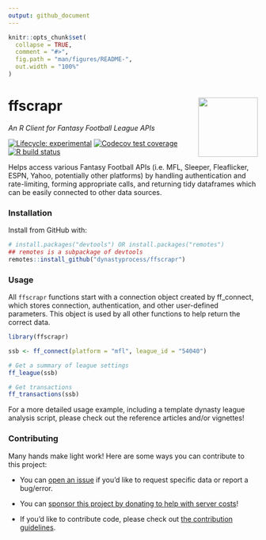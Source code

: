 ```yaml
---
output: github_document
---
```


<!-- README.md is generated from README.Rmd. Please edit that file -->

```r
knitr::opts_chunk$set(
  collapse = TRUE,
  comment = "#>",
  fig.path = "man/figures/README-",
  out.width = "100%"
)
```
# ffscrapr <a href='ffscrapr.dynastyprocess.com'><img src='man/figures/logo.png' align="right" height="120" /></a>
*An R Client for Fantasy Football League APIs*

  <!-- badges: start -->
  
  [![Lifecycle: experimental](https://img.shields.io/badge/lifecycle-experimental-orange.svg)](https://www.tidyverse.org/lifecycle/#experimental)
  [![Codecov test coverage](https://codecov.io/gh/DynastyProcess/ffscrapr/branch/main/graph/badge.svg)](https://codecov.io/gh/DynastyProcess/ffscrapr?branch=main)
  [![R build status](https://github.com/DynastyProcess/ffscrapr/workflows/R-CMD-check/badge.svg)](https://github.com/DynastyProcess/ffscrapr/actions)
  
  <!-- badges: end -->

Helps access various Fantasy Football APIs (i.e. MFL, Sleeper, Fleaflicker, ESPN, Yahoo, potentially other platforms) by handling authentication and rate-limiting, forming appropriate calls, and returning tidy dataframes which can be easily connected to other data sources.

### Installation
Install from GitHub with:

``` r
# install.packages("devtools") OR install.packages("remotes")
## remotes is a subpackage of devtools
remotes::install_github("dynastyprocess/ffscrapr")
```

### Usage

All `ffscrapr` functions start with a connection object created by ff_connect, which stores connection, authentication, and other user-defined parameters. This object is used by all other functions to help return the correct data.

```r
library(ffscrapr)

ssb <- ff_connect(platform = "mfl", league_id = "54040")

# Get a summary of league settings
ff_league(ssb)

# Get transactions
ff_transactions(ssb)

```

For a more detailed usage example, including a template dynasty league analysis script, please check out the reference articles and/or vignettes!

### Contributing

Many hands make light work! Here are some ways you can contribute to this project:

- You can [open an issue](https://github.com/DynastyProcess/ffscrapr/issues/new/choose) if you'd like to request specific data or report a bug/error. 

- You can [sponsor this project by donating to help with server costs](https://github.com/sponsors/tanho63)!

- If you'd like to contribute code, please check out [the contribution guidelines](CONTRIBUTING.md).
